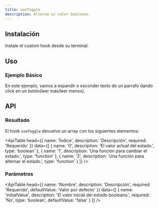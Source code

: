 ```yaml
---
title: useToggle
description: Alterna un valor booleano.
---
```


## Instalación

Instale el custom hook desde su terminal.

<Snippet pkg text='@raddix/use-toggle' />

## Uso

### Ejemplo Básico

En este ejemplo, vamos a expandir o esconder texto de un parrafo
dando click en un botón(leer más/leer menos).

<CodeBlock folder='use-toggle' file='example1.tsx' />

## API

### Resultado

El hook `useToggle` devuelve un array con los siguientes elementos:

<ApiTable
  head={{
    name: 'Índice',
    description: 'Descripción',
    required: 'Requerido'
  }}
  data={[
    {
      name: '0',
      description: 'El valor actual del estado.',
      type: 'boolean'
    },
    {
      name: '1',
      description: 'Una función para cambiar el estado.',
      type: 'function'
    },
    {
      name: '2',
      description: 'Una función para alternar el estado.',
      type: 'function'
    }
  ]}
/>

### Parámetros

<ApiTable
  head={{
    name: 'Nombre',
    description: 'Descripción',
    required: 'Requerido',
    defaultValue: 'Valor por defecto'
  }}
  data={[
    {
      name: 'initialValue',
      description: 'El valor inicial del estado booleano.',
      required: 'No',
      type: 'boolean',
      defaultValue: 'false'
    }
  ]}
/>

